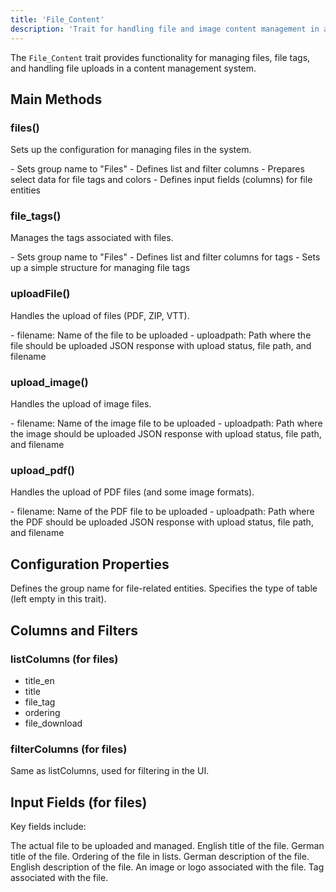 ```yaml
---
title: 'File_Content'
description: 'Trait for handling file and image content management in a PHP application'
---
```


The `File_Content` trait provides functionality for managing files, file tags, and handling file uploads in a content management system.

## Main Methods

### files()

Sets up the configuration for managing files in the system.

<ResponseField name="Key Actions">
  - Sets group name to "Files"
  - Defines list and filter columns
  - Prepares select data for file tags and colors
  - Defines input fields (columns) for file entities
</ResponseField>

### file_tags()

Manages the tags associated with files.

<ResponseField name="Key Actions">
  - Sets group name to "Files"
  - Defines list and filter columns for tags
  - Sets up a simple structure for managing file tags
</ResponseField>

### uploadFile()

Handles the upload of files (PDF, ZIP, VTT).

<ResponseField name="Parameters" type="POST data">
  - filename: Name of the file to be uploaded
  - uploadpath: Path where the file should be uploaded
</ResponseField>

<ResponseField name="Returns">
  JSON response with upload status, file path, and filename
</ResponseField>

### upload_image()

Handles the upload of image files.

<ResponseField name="Parameters" type="POST data">
  - filename: Name of the image file to be uploaded
  - uploadpath: Path where the image should be uploaded
</ResponseField>

<ResponseField name="Returns">
  JSON response with upload status, file path, and filename
</ResponseField>

### upload_pdf()

Handles the upload of PDF files (and some image formats).

<ResponseField name="Parameters" type="POST data">
  - filename: Name of the PDF file to be uploaded
  - uploadpath: Path where the PDF should be uploaded
</ResponseField>

<ResponseField name="Returns">
  JSON response with upload status, file path, and filename
</ResponseField>

## Configuration Properties

<ResponseField name="groupName" type="string" default="Files">
  Defines the group name for file-related entities.
</ResponseField>

<ResponseField name="typeOfTable" type="string" default="">
  Specifies the type of table (left empty in this trait).
</ResponseField>

## Columns and Filters

### listColumns (for files)

- title_en
- title
- file_tag
- ordering
- file_download

### filterColumns (for files)

Same as listColumns, used for filtering in the UI.

## Input Fields (for files)

Key fields include:

<ResponseField name="file_download" type="file">
  The actual file to be uploaded and managed.
</ResponseField>

<ResponseField name="title_en" type="text">
  English title of the file.
</ResponseField>

<ResponseField name="title" type="text">
  German title of the file.
</ResponseField>

<ResponseField name="ordering" type="text">
  Ordering of the file in lists.
</ResponseField>

<ResponseField name="description" type="ckeditor">
  German description of the file.
</ResponseField>

<ResponseField name="description_en" type="ckeditor">
  English description of the file.
</ResponseField>

<ResponseField name="image" type="image">
  An image or logo associated with the file.
</ResponseField>

<ResponseField name="file_tag" type="select">
  Tag associated with the file.
</ResponseField>
